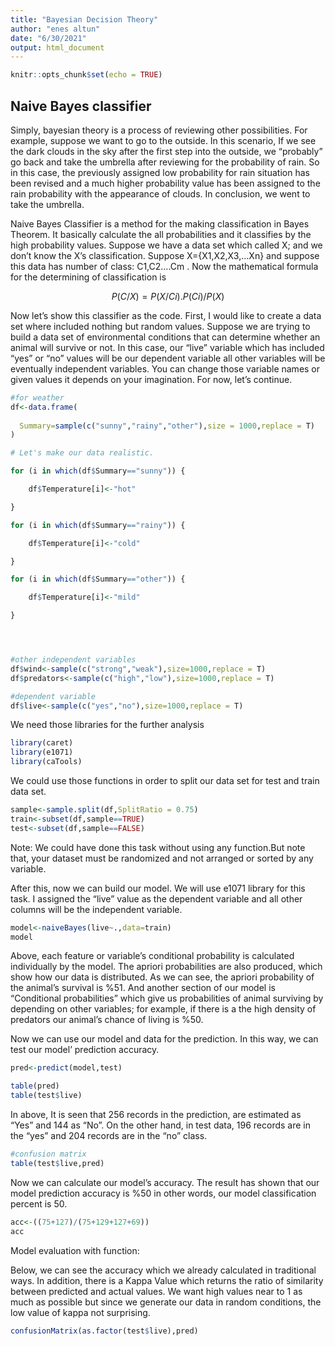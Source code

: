 ```yaml
---
title: "Bayesian Decision Theory"
author: "enes altun"
date: "6/30/2021"
output: html_document
---
```


```r
knitr::opts_chunk$set(echo = TRUE)
```

## Naive Bayes classifier

Simply, bayesian theory is a process of reviewing other possibilities. For example, suppose we want to go to the outside. In this scenario, If we see the dark clouds in the sky after the first step into the outside, we "probably" go back and take the umbrella after reviewing for the probability of rain. So in this case, the previously assigned low probability for rain situation has been revised and a much higher probability value has been assigned to the rain probability with the appearance of clouds. In conclusion, we went to take the umbrella.

Naive Bayes Classifier is a method for the making classification in Bayes Theorem. It basically calculate the all probabilities and it classifies by the high probability values. Suppose we have a data set which called X; and we don't know the X's classification. Suppose X={X1,X2,X3,...Xn} and suppose this data has number of class: C1,C2....Cm . Now the mathematical formula for the determining of classification is

$$P(C/X)= P(X/Ci).P(Ci)/P(X) $$


Now let's show this classifier as the code. First, I would like to create a data set where included nothing but random values. Suppose we are trying to build a data set of environmental conditions that can determine whether an animal will survive or not. In this case, our "live" variable which has included "yes" or "no" values will be our dependent variable all other variables will be eventually independent variables.  You can change those variable names or given values it depends on your imagination. For now, let's continue.

```r

#for weather
df<-data.frame(
  
  Summary=sample(c("sunny","rainy","other"),size = 1000,replace = T)
)

# Let's make our data realistic.

for (i in which(df$Summary=="sunny")) {

    df$Temperature[i]<-"hot"

}

for (i in which(df$Summary=="rainy")) {

    df$Temperature[i]<-"cold"

}

for (i in which(df$Summary=="other")) {

    df$Temperature[i]<-"mild"

}





```

```r
#other independent variables
df$wind<-sample(c("strong","weak"),size=1000,replace = T)
df$predators<-sample(c("high","low"),size=1000,replace = T)

```

```r
#dependent variable
df$live<-sample(c("yes","no"),size=1000,replace = T)
```

We need those libraries for the further analysis

```r
library(caret)
library(e1071)
library(caTools)

```

We could use those functions in order to split our data set for test and train data set.

```r
sample<-sample.split(df,SplitRatio = 0.75)
train<-subset(df,sample==TRUE)
test<-subset(df,sample==FALSE)
```

Note: We could have done this task without using any function.But note that, your dataset must be randomized and not arranged or sorted by any variable.

After this, now we can build our model. We will use e1071 library for this task. I assigned the "live" value as the dependent variable and all other columns will be the independent variable.

```r
model<-naiveBayes(live~.,data=train)
model
```

Above, each feature or variable's conditional probability is calculated individually by the model. The apriori probabilities are also produced, which show how our data is distributed. As we can see, the apriori probability of the animal's survival is %51. And another section of our model is "Conditional probabilities" which give us probabilities of animal surviving by depending on other variables; for example, if there is a the high density of predators our animal's chance of living is %50.

Now we can use our model and data for the prediction. In this way, we can test our model' prediction accuracy.

```r
pred<-predict(model,test)

```

```r
table(pred)
table(test$live)
```

In above, It is seen that 256 records in the prediction, are estimated as "Yes" and 144 as "No". On the other hand, in test data, 196 records are in the "yes" and 204 records are in the "no" class.

```r
#confusion matrix
table(test$live,pred)
```

Now we can calculate our model's accuracy. The result has shown that our model prediction accuracy is %50 in other words, our model classification percent is 50.

```r

acc<-((75+127)/(75+129+127+69))
acc

```

Model evaluation with function:

Below, we can see the accuracy which we already calculated in traditional ways. In addition, there is a Kappa Value which returns the ratio of similarity between predicted and actual values. We want high values near to 1 as much as possible but since we generate our data in random conditions, the low value of kappa not surprising.

```r
confusionMatrix(as.factor(test$live),pred)
```

